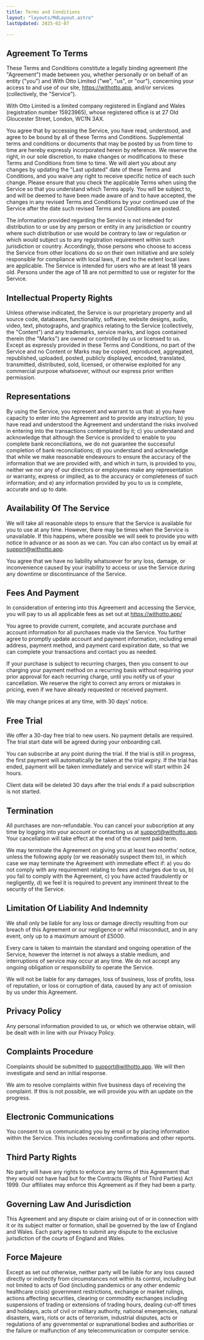 ```yaml
---
title: Terms and Conditions
layout: "layouts/MdLayout.astro"
lastUpdated: 2025-02-07

---
```


## Agreement To Terms

These Terms and Conditions constitute a legally binding agreement (the "Agreement") made between you, whether personally or on behalf of an entity ("you") and With Otto Limited ("we", "us", or "our"), concerning your access to and use of our site, https://withotto.app, and/or services (collectively, the "Service").

With Otto Limited is a limited company registered in England and Wales (registration number 15923965), whose registered office is at 27 Old Gloucester Street, London, WC1N 3AX.

You agree that by accessing the Service, you have read, understood, and agree to be bound by all of these Terms and Conditions. Supplemental terms and conditions or documents that may be posted by us from time to time are hereby expressly incorporated herein by reference. We reserve the right, in our sole discretion, to make changes or modifications to these Terms and Conditions from time to time. We will alert you about any changes by updating the "Last updated" date of these Terms and Conditions, and you waive any right to receive specific notice of each such change. Please ensure that you check the applicable Terms when using the Service so that you understand which Terms apply. You will be subject to, and will be deemed to have been made aware of and to have accepted, the changes in any revised Terms and Conditions by your continued use of the Service after the date such revised Terms and Conditions are posted.

The information provided regarding the Service is not intended for distribution to or use by any person or entity in any jurisdiction or country where such distribution or use would be contrary to law or regulation or which would subject us to any registration requirement within such jurisdiction or country. Accordingly, those persons who choose to access the Service from other locations do so on their own initiative and are solely responsible for compliance with local laws, if and to the extent local laws are applicable. The Service is intended for users who are at least 18 years old. Persons under the age of 18 are not permitted to use or register for the Service.

## Intellectual Property Rights

Unless otherwise indicated, the Service is our proprietary property and all source code, databases, functionality, software, website designs, audio, video, text, photographs, and graphics relating to the Service (collectively, the "Content") and any trademarks, service marks, and logos contained therein (the "Marks") are owned or controlled by us or licensed to us. Except as expressly provided in these Terms and Conditions, no part of the Service and no Content or Marks may be copied, reproduced, aggregated, republished, uploaded, posted, publicly displayed, encoded, translated, transmitted, distributed, sold, licensed, or otherwise exploited for any commercial purpose whatsoever, without our express prior written permission.

## Representations

By using the Service, you represent and warrant to us that:
a) you have capacity to enter into the Agreement and to provide any instruction;
b) you have read and understood the Agreement and understand the risks involved in entering into the transactions contemplated by it;
c) you understand and acknowledge that although the Service is provided to enable to you complete bank reconciliations, we do not guarantee the successful completion of bank reconciliations;
d) you understand and acknowledge that while we make reasonable endeavours to ensure the accuracy of the information that we are provided with, and which in turn, is provided to you, neither we nor any of our directors or employees make any representation or warranty, express or implied, as to the accuracy or completeness of such information; and
e) any information provided by you to us is complete, accurate and up to date.

## Availability Of The Service

We will take all reasonable steps to ensure that the Service is available for you to use at any time. However, there may be times when the Service is unavailable. If this happens, where possible we will seek to provide you with notice in advance or as soon as we can. You can also contact us by email at support@withotto.app.

You agree that we have no liability whatsoever for any loss, damage, or inconvenience caused by your inability to access or use the Service during any downtime or discontinuance of the Service.

## Fees And Payment

In consideration of entering into this Agreement and accessing the Service, you will pay to us all applicable fees as set out at https://withotto.app/

You agree to provide current, complete, and accurate purchase and account information for all purchases made via the Service. You further agree to promptly update account and payment information, including email address, payment method, and payment card expiration date, so that we can complete your transactions and contact you as needed.

If your purchase is subject to recurring charges, then you consent to our charging your payment method on a recurring basis without requiring your prior approval for each recurring charge, until you notify us of your cancellation. We reserve the right to correct any errors or mistakes in pricing, even if we have already requested or received payment.

We may change prices at any time, with 30 days’ notice.

## Free Trial

We offer a 30-day free trial to new users. No payment details are required. The trial start date will be agreed during your onboarding call.

You can subscribe at any point during the trial. If the trial is still in progress, the first payment will automatically be taken at the trial expiry. If the trial has ended, payment will be taken immediately and service will start within 24 hours.

Client data will be deleted 30 days after the trial ends if a paid subscription is not started.

## Termination

All purchases are non-refundable. You can cancel your subscription at any time by logging into your account or contacting us at support@withotto.app. Your cancellation will take effect at the end of the current paid term.

We may terminate the Agreement on giving you at least two months’ notice, unless the following apply (or we reasonably suspect them to), in which case we may terminate the Agreement with immediate effect if:
a) you do not comply with any requirement relating to fees and charges due to us,
b) you fail to comply with the Agreement,
c) you have acted fraudulently or negligently,
d) we feel it is required to prevent any imminent threat to the security of the Service.

## Limitation Of Liability And Indemnity

We shall only be liable for any loss or damage directly resulting from our breach of this Agreement or our negligence or wilful misconduct, and in any event, only up to a maximum amount of £5000.

Every care is taken to maintain the standard and ongoing operation of the Service, however the internet is not always a stable medium, and interruptions of service may occur at any time. We do not accept any ongoing obligation or responsibility to operate the Service.

We will not be liable for any damages, loss of business, loss of profits, loss of reputation, or loss or corruption of data, caused by any act of omission by us under this Agreement.

## Privacy Policy

Any personal information provided to us, or which we otherwise obtain, will be dealt with in line with our Privacy Policy.

## Complaints Procedure

Complaints should be submitted to support@withotto.app. We will then investigate and send an initial response.

We aim to resolve complaints within five business days of receiving the complaint. If this is not possible, we will provide you with an update on the progress.

## Electronic Communications

You consent to us communicating you by email or by placing information within the Service. This includes receiving confirmations and other reports.

## Third Party Rights

No party will have any rights to enforce any terms of this Agreement that they would not have had but for the Contracts (Rights of Third Parties) Act 1999. Our affiliates may enforce this Agreement as if they had been a party.

## Governing Law And Jurisdiction

This Agreement and any dispute or claim arising out of or in connection with it or its subject matter or formation, shall be governed by the law of England and Wales. Each party agrees to submit any dispute to the exclusive jurisdiction of the courts of England and Wales.

## Force Majeure

Except as set out otherwise, neither party will be liable for any loss caused directly or indirectly from circumstances not within its control, including but not limited to acts of God (including pandemics or any other endemic healthcare crisis) government restrictions, exchange or market rulings, actions affecting securities, clearing or commodity exchanges including suspensions of trading or extensions of trading hours, dealing cut-off times and holidays, acts of civil or military authority, national emergencies, natural disasters, wars, riots or acts of terrorism, industrial disputes, acts or regulations of any governmental or supranational bodies and authorities or the failure or malfunction of any telecommunication or computer service.
